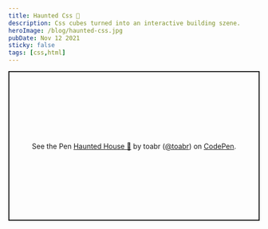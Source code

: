 ```yaml
---
title: Haunted Css 👻
description: Css cubes turned into an interactive building szene.
heroImage: /blog/haunted-css.jpg
pubDate: Nov 12 2021
sticky: false
tags: [css,html]
---
```

<div class="mb-5">
<p class="codepen" data-height="600" data-default-tab="html,result" data-slug-hash="dyzqVRv" data-user="toabr" style="height: 300px; box-sizing: border-box; display: flex; align-items: center; justify-content: center; border: 2px solid; margin: 1em 0; padding: 1em;">
  <span>See the Pen <a href="https://codepen.io/toabr/pen/dyzqVRv">
  Haunted House 👻</a> by toabr (<a href="https://codepen.io/toabr">@toabr</a>)
  on <a href="https://codepen.io">CodePen</a>.</span>
</p>
<script async src="https://cpwebassets.codepen.io/assets/embed/ei.js"></script>
</div>
